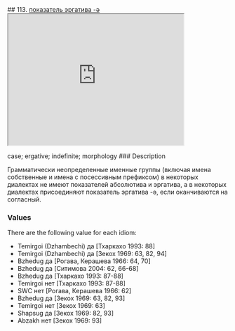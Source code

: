 ## 113. <a href =  'https://agricolamz.github.io/The_Circassian_Isoglosses_Database/113.html'>показатель эргатива -ə</a><div class='box'><iframe src='https://agricolamz.github.io/The_Circassian_Isoglosses_Database/113.html' width = '400px' height = '300px'></iframe></div>case; ergative; indefinite; morphology
### Description

Грамматически неопределенные именные группы (включая имена собственные и имена с посессивным префиксом) в некоторых диалектах не имеют показателей абсолютива и эргатива, а в некоторых диалектах присоединяют показатель эргатива -ə, если оканчиваются на согласный.

### Values
There are the following value for each idiom:

* Temirgoi (Dzhambechi) да [Тхаркахо 1993: 88] 
* Temirgoi (Dzhambechi) да [Зекох 1969: 63, 82, 94] 
* Bzhedug  да [Рогава, Керашева 1966: 64, 70] 
* Bzhedug  да [Ситимова 2004: 62, 66-68] 
* Bzhedug  да [Тхаркахо 1993: 87-88] 
* Temirgoi  нет [Тхаркахо 1993: 87-88] 
* SWC  нет [Рогава, Керашева 1966: 62] 
* Bzhedug  да [Зекох 1969: 63, 82, 93] 
* Temirgoi  нет [Зекох 1969: 63] 
* Shapsug  да [Зекох 1969: 82, 93] 
* Abzakh  нет [Зекох 1969: 93] 

